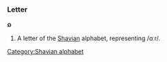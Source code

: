 ===Letter===
'''𐑸'''

#A letter of the [[Shavian]] alphabet, representing /ɑːr/.
[[Category:Shavian alphabet]]